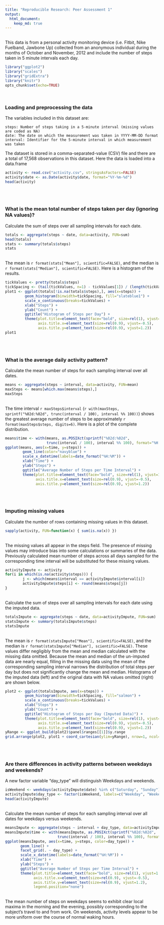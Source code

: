 ```yaml
---
title: "Reproducible Research: Peer Assessment 1"
output: 
  html_document:
    keep_md: true
---
```


<br>This data is from a personal activity monitoring device (i.e. Fitbit, Nike Fuelband, Jawbone Up) collected from an anonymous individual during the months of October and November, 2012 and include the number of steps taken in 5 minute intervals each day.

```r
library("ggplot2")
library("scales")
library("gridExtra")
library("knitr")
opts_chunk$set(echo=TRUE)
```
<br>

### Loading and preprocessing the data

The variables included in this dataset are:

    steps: Number of steps taking in a 5-minute interval (missing values are coded as NA)
    date: The date on which the measurement was taken in YYYY-MM-DD format
    interval: Identifier for the 5-minute interval in which measurement was taken

The dataset is stored in a comma-separated-value (CSV) file and there are a total of 17,568 observations in this dataset. Here the data is loaded into a data.frame

```r
activity <- read.csv("activity.csv", stringsAsFactors=FALSE)
activity$date <- as.Date(activity$date, format="%Y-%m-%d")
head(activity)
```
<br><br>

### What is the mean total number of steps taken per day (ignoring NA values)?

Calculate the sum of steps over all sampling intervals for each date.

```r
totals <- aggregate(steps ~ date, data=activity, FUN=sum)
head(totals)
stats <- summary(totals$steps)
stats
```

<br>The mean is `r format(stats["Mean"], scientific=FALSE)`, and the median is `r format(stats["Median"], scientific=FALSE)`. Here is a histogram of the results.

```r
tickValues <- pretty(totals$steps)
tickSpacing <- (tail(tickValues, n=1) - tickValues[1]) / (length(tickValues) - 1)
plot1 <- ggplot(totals[!is.na(totals$steps),], aes(x=steps)) + 
         geom_histogram(binwidth=tickSpacing, fill="slateblue1") + 
         scale_x_continuous(breaks=tickValues) +
         xlab("Steps") + 
         ylab("Count") + 
         ggtitle("Histogram of Steps per Day") +
         theme(plot.title=element_text(face="bold", size=rel(1), vjust=1.3), 
               axis.title.x=element_text(size=rel(0.9), vjust=-0.5), 
               axis.title.y=element_text(size=rel(0.9), vjust=1.2))
plot1
```
<br><br>

### What is the average daily activity pattern?

Calculate the mean number of steps for each sampling interval over all dates.

```r
means <- aggregate(steps ~ interval, data=activity, FUN=mean)
maxSteps <- means[which.max(means$steps),]
maxSteps
```

<br>The time interval `r maxSteps$interval` (`r with(maxSteps, sprintf("%02d:%02d", trunc(interval / 100), interval %% 100))`) shows the greatest average number of steps to be approximately `r format(maxSteps$steps, digits=6)`. Here is a plot of the complete distribution.

```r
means$time <- with(means, as.POSIXct(sprintf("%02d:%02d", 
                   trunc(interval / 100), interval %% 100), format="%H:%M"))
ggplot(means, aes(x=time, y=steps)) + 
        geom_line(color="navyblue") + 
        scale_x_datetime(labels=date_format("%H:%M")) + 
        xlab("Time") + 
        ylab("Steps") + 
        ggtitle("Average Number of Steps per Time Interval") +
        theme(plot.title=element_text(face="bold", size=rel(1), vjust=1.3), 
              axis.title.x=element_text(size=rel(0.9), vjust=-0.5), 
              axis.title.y=element_text(size=rel(0.9), vjust=1.2))
```
<br><br>

### Imputing missing values

Calculate the number of rows containing missing values in this dataset.

```r
sapply(activity, FUN=function(x) { sum(is.na(x)) })
```

<br>The missing values all appear in the steps field. The presence of missing values may introduce bias into some calculations or summaries of the data. Previously calculated mean number of steps across all days sampled for the corresponding time interval will be substituted for these missing values.

```r
activityImpute <- activity
for(i in which(is.na(activity$steps))) {
        j <- which(means$interval == activityImpute$interval[i])
        activityImpute$steps[i] <- round(means$steps[j])
}
```

<br>Calculate the sum of steps over all sampling intervals for each date using the imputed data.

```r
totalsImpute <- aggregate(steps ~ date, data=activityImpute, FUN=sum)
statsImpute <- summary(totalsImpute$steps)
statsImpute
```

<br>The mean is `r format(statsImpute["Mean"], scientific=FALSE)`, and the median is `r format(statsImpute["Median"], scientific=FALSE)`. These values differ negligibly from the mean and median calculated with the missing data omitted. Because the mean and median of the un-imputed data are nearly equal, filling in the missing data using the mean of the corresponding sampling interval narrows the distribution of total steps per day but does not significantly change the mean and median. Histograms of the imputed data (left) and the original data with NA values omitted (right) are shown below.

```r
plot2 <- ggplot(totalsImpute, aes(x=steps)) + 
         geom_histogram(binwidth=tickSpacing, fill="salmon") + 
         scale_x_continuous(breaks=tickValues) +
         xlab("Steps") + 
         ylab("Count") + 
         ggtitle("Histogram of Steps per Day (Imputed Data)") +
         theme(plot.title=element_text(face="bold", size=rel(1), vjust=1.3), 
               axis.title.x=element_text(size=rel(0.9), vjust=-0.5), 
               axis.title.y=element_text(size=rel(0.9), vjust=1.2))
yRange <- ggplot_build(plot2)$panel$ranges[[1]]$y.range
grid.arrange(plot2, plot1 + coord_cartesian(ylim=yRange), nrow=1, ncol=2)
```
<br><br>

### Are there differences in activity patterns between weekdays and weekends?

A new factor variable "day_type" will distinguish Weekdays and weekends.

```r
isWeekend <- weekdays(activityImpute$date) %in% c("Saturday", "Sunday")
activityImpute$day_type <- factor(isWeekend, labels=c("Weekday", "Weekend"))
head(activityImpute)
```

<br>Calculate the mean number of steps for each sampling interval over all dates for weekdays versus weekends.

```r
meansImpute <- aggregate(steps ~ interval + day_type, data=activityImpute, FUN=mean)
meansImpute$time <- with(meansImpute, as.POSIXct(sprintf("%02d:%02d", 
                        trunc(interval / 100), interval %% 100), format="%H:%M"))
ggplot(meansImpute, aes(x=time, y=steps, color=day_type)) + 
       geom_line() + 
       facet_grid(. ~ day_type) +
       scale_x_datetime(labels=date_format("%H:%M")) + 
       xlab("Time") + 
       ylab("Steps") + 
       ggtitle("Average Number of Steps per Time Interval") +
       theme(plot.title=element_text(face="bold", size=rel(1), vjust=1.3), 
             axis.title.x=element_text(size=rel(0.9), vjust=-0.5), 
             axis.title.y=element_text(size=rel(0.9), vjust=1.2), 
             legend.position="none")
```

<br>The mean number of steps on weekdays seems to exhibit clear local maxima in the morning and the evening, possibly corresponding to the subject's travel to and from work. On weekends, activity levels appear to be more uniform over the course of normal waking hours.

